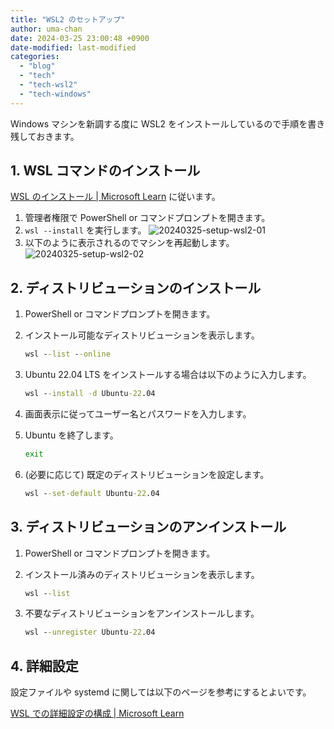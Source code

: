 ```yaml
---
title: "WSL2 のセットアップ"
author: uma-chan
date: 2024-03-25 23:00:48 +0900
date-modified: last-modified
categories:
  - "blog"
  - "tech"
  - "tech-wsl2"
  - "tech-windows"
---
```


Windows マシンを新調する度に WSL2 をインストールしているので手順を書き残しておきます。

## 1. WSL コマンドのインストール

[WSL のインストール \| Microsoft Learn](https://learn.microsoft.com/ja-jp/windows/wsl/install#install-wsl-command) に従います。

1. 管理者権限で PowerShell or コマンドプロンプトを開きます。
1. `wsl --install` を実行します。
    ![20240325-setup-wsl2-01](/assets/20240325-posts-setup-wsl2/setup-wsl2-01.png)
1. 以下のように表示されるのでマシンを再起動します。
    ![20240325-setup-wsl2-02](/assets/20240325-posts-setup-wsl2/setup-wsl2-02.png)

## 2. ディストリビューションのインストール

1. PowerShell or コマンドプロンプトを開きます。
1. インストール可能なディストリビューションを表示します。

    ```.bat
    wsl --list --online
    ```

1. Ubuntu 22.04 LTS をインストールする場合は以下のように入力します。

    ```.bat
    wsl --install -d Ubuntu-22.04
    ```

1. 画面表示に従ってユーザー名とパスワードを入力します。
1. Ubuntu を終了します。

    ```.sh
    exit
    ```

1. (必要に応じて) 既定のディストリビューションを設定します。

    ```.bat
    wsl --set-default Ubuntu-22.04
    ```

## 3. ディストリビューションのアンインストール

1. PowerShell or コマンドプロンプトを開きます。
1. インストール済みのディストリビューションを表示します。

    ```.bat
    wsl --list
    ```

1. 不要なディストリビューションをアンインストールします。

    ```.bat
    wsl --unregister Ubuntu-22.04
    ```

## 4. 詳細設定

設定ファイルや systemd に関しては以下のページを参考にするとよいです。

[WSL での詳細設定の構成 | Microsoft Learn](https://learn.microsoft.com/ja-jp/windows/wsl/wsl-config)
